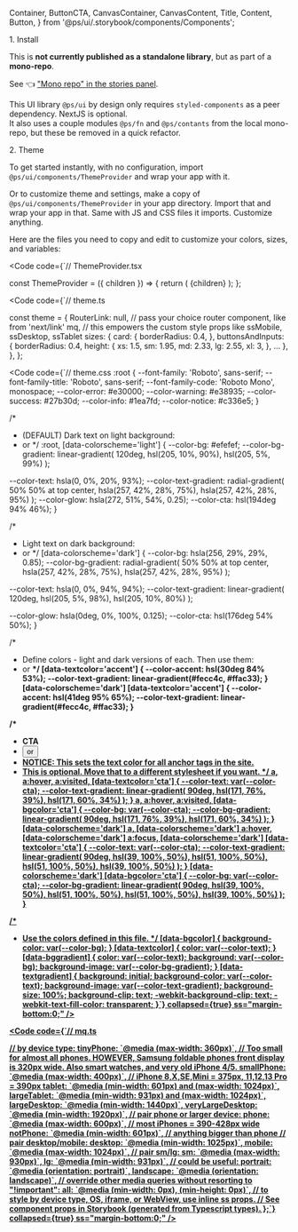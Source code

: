   Container,
  ButtonCTA,
  CanvasContainer,
  CanvasContent,
  Title,
  Content,
  Button,
} from '@ps/ui/.storybook/components/Components';

<Meta title="Get started/Theme provider" />

<ThemeProvider>
<Wrapper>

<Block as="h2" textgradient="accent">1. Install</Block>

This is **not currently published as a standalone library**, but as part of a **mono-repo**.  

See 👈 ["Mono repo" in the stories panel](/docs/get-started-mono-repo--page).   

This UI library `@ps/ui` by design only requires `styled-components` as a peer dependency. NextJS is optional.  
It also uses a couple modules `@ps/fn` and `@ps/contants` from the local mono-repo, but these be removed in a quick refactor.


<Block as="h2" textgradient="accent" ss="margin-top:3rem;">2. Theme</Block>

To get started instantly, with no configuration, import `@ps/ui/components/ThemeProvider` and wrap your app with it.

Or to customize theme and settings, make a copy of `@ps/ui/components/ThemeProvider` in your app directory. Import that and wrap your app in that. Same with JS and CSS files it imports. Customize anything.  

Here are the files you need to copy and edit to customize your colors, sizes, and variables:

<Code code={`// ThemeProvider.tsx
  
  
  
  
const ThemeProvider = ({ children }) => {
  return (
    <EmotionThemeProvider theme={theme}>
      {children}
    </EmotionThemeProvider>
  );
};
  

<Code code={`// theme.ts
  
  
const theme = {
  RouterLink: null, // pass your choice router component, like from 'next/link'
  mq, // this empowers the custom style props like ssMobile, ssDesktop, ssTablet
  sizes: {
    card: {
      borderRadius: 0.4,
    },
    buttonsAndInputs: {
      borderRadius: 0.4,
      height: {
        xs: 1.5,
        sm: 1.95,
        md: 2.33,
        lg: 2.55,
        xl: 3,
      },
      ...
    },
  },
};
  

<Code code={`// theme.css
:root {
  --font-family: 'Roboto', sans-serif;
  --font-family-title: 'Roboto', sans-serif;
  --font-family-code: 'Roboto Mono', monospace;
  --color-error: #e30000;
  --color-warning: #e38935;
  --color-success: #27b30d;
  --color-info: #1ea7fd;
  --color-notice: #c336e5;
}
  
/*
 * (DEFAULT) Dark text on light background:
 * <Block textcolor="dark"> or <Block bgcolor="light">
 */
:root,
[data-colorscheme='light'] {
  --color-bg: #efefef;
  --color-bg-gradient: linear-gradient(
    120deg,
    hsl(205, 10%, 90%),
    hsl(205, 5%, 99%)
  );
  
  --color-text: hsla(0, 0%, 20%, 93%);
  --color-text-gradient: radial-gradient(
    50% 50% at top center,
    hsla(257, 42%, 28%, 75%),
    hsla(257, 42%, 28%, 95%)
  );
  --color-glow: hsla(272, 51%, 54%, 0.25);
  --color-cta: hsl(194deg 94% 46%);
}
  
/*
 * Light text on dark background:
 * <Block textcolor="light"> or <Block bgcolor="dark">
 */
[data-colorscheme='dark'] {
  --color-bg: hsla(256, 29%, 29%, 0.85);
  --color-bg-gradient: radial-gradient(
    50% 50% at top center,
    hsla(257, 42%, 28%, 75%),
    hsla(257, 42%, 28%, 95%)
  );
  
  --color-text: hsla(0, 0%, 94%, 94%);
  --color-text-gradient: linear-gradient(
    120deg,
    hsl(205, 5%, 98%),
    hsl(205, 10%, 80%)
  );
  
  --color-glow: hsla(0deg, 0%, 100%, 0.125);
  --color-cta: hsl(176deg 54% 50%);
}
  
/*
 * Define colors - light and dark versions of each. Then use them:
 * <Block textcolor="accent"> or <b data-textcolor="accent">
 */
[data-textcolor='accent'] {
  --color-accent: hsl(30deg 84% 53%);
  --color-text-gradient: linear-gradient(#fecc4c, #ffac33);
}
[data-colorscheme='dark'] [data-textcolor='accent'] {
  --color-accent: hsl(41deg 95% 65%);
  --color-text-gradient: linear-gradient(#fecc4c, #ffac33);
}
  
/*
 * CTA
 * <Button textcolor="cta" /> or <a data-textcolor="cta" href="">
 * NOTICE: This sets the text color for all anchor tags in the site. 
 * This is optional. Move that to a different stylesheet if you want.
 */
a,
a:hover,
a:visited,
[data-textcolor='cta'] {
  --color-text: var(--color-cta);
  --color-text-gradient: linear-gradient(
    90deg,
    hsl(171, 76%, 39%),
    hsl(171, 60%, 34%)
  );
}
a,
a:hover,
a:visited,
[data-bgcolor='cta'] {
  --color-bg: var(--color-cta);
  --color-bg-gradient: linear-gradient(
    90deg,
    hsl(171, 76%, 39%),
    hsl(171, 60%, 34%)
  );
}
[data-colorscheme='dark'] a,
[data-colorscheme='dark'] a:hover,
[data-colorscheme='dark'] a:focus,
[data-colorscheme='dark'] [data-textcolor='cta'] {
  --color-text: var(--color-cta);
  --color-text-gradient: linear-gradient(
    90deg,
    hsl(39, 100%, 50%),
    hsl(51, 100%, 50%),
    hsl(51, 100%, 50%),
    hsl(39, 100%, 50%)
  );
}
[data-colorscheme='dark'] [data-bgcolor='cta'] {
  --color-bg: var(--color-cta);
  --color-bg-gradient: linear-gradient(
    90deg,
    hsl(39, 100%, 50%),
    hsl(51, 100%, 50%),
    hsl(51, 100%, 50%),
    hsl(39, 100%, 50%)
  );
}
  
/*
 * Use the colors defined in this file.
 */
[data-bgcolor] {
  background-color: var(--color-bg);
}
[data-textcolor] {
  color: var(--color-text);
}
[data-bggradient] {
  color: var(--color-text);
  background: var(--color-bg);
  background-image: var(--color-bg-gradient);
}
[data-textgradient] {
  background: initial;
  background-color: var(--color-text);
  background-image: var(--color-text-gradient);
  background-size: 100%;
  background-clip: text;
  -webkit-background-clip: text;
  -webkit-text-fill-color: transparent;
}`} collapsed={true} ss="margin-bottom:0;" />

<Code code={`// mq.ts
  
  // by device type:
  tinyPhone: \`@media (max-width: 360px)\`, // Too small for almost all phones. HOWEVER, Samsung foldable phones front display is 320px wide. Also smart watches, and very old iPhone 4/5.
  smallPhone: \`@media (max-width: 400px)\`, // iPhone 8,X,SE,Mini = 375px, 11,12,13 Pro = 390px
  tablet: \`@media (min-width: 601px) and (max-width: 1024px)\`,
  largeTablet: \`@media (min-width: 931px) and (max-width: 1024px)\`,
  largeDesktop: \`@media (min-width: 1440px)\`,
  veryLargeDesktop: \`@media (min-width: 1920px)\`,
  // pair phone or larger device:
  phone: \`@media (max-width: 600px)\`, // most iPhones = 390-428px wide
  notPhone: \`@media (min-width: 601px)\`, // anything bigger than phone
  // pair desktop/mobile:
  desktop: \`@media (min-width: 1025px)\`,
  mobile: \`@media (max-width: 1024px)\`,
  // pair sm/lg:
  sm: \`@media (max-width: 930px)\`,
  lg: \`@media (min-width: 931px)\`,
  // could be useful:
  portrait: \`@media (orientation: portrait)\`,
  landscape: \`@media (orientation: landscape)\`,
  // override other media queries without resorting to "!important":
  all: \`@media (min-width: 0px), (min-height: 0px)\`,
  // to style by device type, OS, iframe, or WebView, use inline ss props. 
  // See component props in Storybook (generated from Typescript types).
};`} collapsed={true} ss="margin-bottom:0;" />

</Wrapper>
</ThemeProvider>
